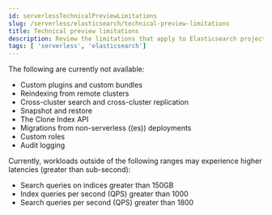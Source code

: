 ```yaml
---
id: serverlessTechnicalPreviewLimitations
slug: /serverless/elasticsearch/technical-preview-limitations
title: Technical preview limitations
description: Review the limitations that apply to Elasticsearch projects.
tags: [ 'serverless', 'elasticsearch']
---
```


<DocBadge template="technical preview" />

The following are currently not available:

- Custom plugins and custom bundles
- Reindexing from remote clusters
- Cross-cluster search and cross-cluster replication
- Snapshot and restore 
- The Clone Index API
- Migrations from non-serverless ((es)) deployments
- Custom roles 
- Audit logging 

Currently, workloads outside of the following ranges may experience higher latencies (greater than sub-second):

- Search queries on indices greater than 150GB
- Index queries per second (QPS) greater than 1000
- Search queries per second (QPS) greater than 1800